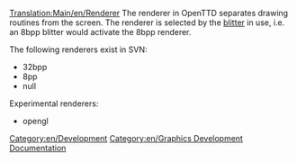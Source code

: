 [[Translation:Main/en/Renderer]]
The renderer in OpenTTD separates drawing routines from the screen. The renderer is selected by the [[Main/en/Blitter|blitter]] in use, i.e. an 8bpp blitter would activate the 8bpp renderer.

The following renderers exist in SVN:

* 32bpp
* 8pp
* null

Experimental renderers:

* opengl

[[Category:en/Development]]
[[Category:en/Graphics Development Documentation]]